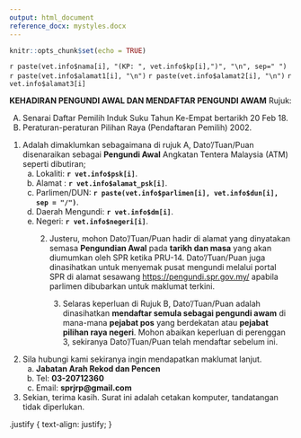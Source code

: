 ---
output: html_document
reference_docx: mystyles.docx
---

```{r setup, include=FALSE}
knitr::opts_chunk$set(echo = TRUE)

```
`r paste(vet.info$nama[i], "(KP: ", vet.info$kp[i],")", "\n", sep=" ")`
`r paste(vet.info$alamat1[i], "\n")`
`r paste(vet.info$alamat2[i], "\n")`
`r vet.info$alamat3[i]`

**KEHADIRAN PENGUNDI AWAL DAN MENDAFTAR PENGUNDI AWAM**
Rujuk:

A.	Senarai Daftar Pemilih Induk Suku Tahun Ke-Empat bertarikh 20 Feb 18.
B.	Peraturan-peraturan Pilihan Raya (Pendaftaran Pemilih) 2002.  
1.  Adalah dimaklumkan sebagaimana di rujuk A, Dato'/Tuan/Puan disenaraikan sebagai **Pengundi Awal** Angkatan Tentera Malaysia (ATM) seperti dibutiran;
    a.  Lokaliti: **`r vet.info$psk[i]`**.
    b.  Alamat	: **`r vet.info$alamat_psk[i]`**.
    c.  Parlimen/DUN: **`r paste(vet.info$parlimen[i], vet.info$dun[i], sep = "/")`**.
    d.  Daerah Mengundi: **`r vet.info$dm[i]`**.
    e.  Negeri: **`r vet.info$negeri[i]`**.  
<p class="justify">2.	Justeru, mohon Dato'/Tuan/Puan hadir di alamat yang dinyatakan semasa **Pengundian Awal** pada **tarikh dan masa** yang akan diumumkan oleh SPR ketika PRU-14. Dato'/Tuan/Puan juga dinasihatkan untuk menyemak pusat mengundi melalui portal SPR di alamat sesawang <https://pengundi.spr.gov.my/> apabila parlimen dibubarkan untuk maklumat terkini.</p>
<p class="justify">3.	Selaras keperluan di Rujuk B, Dato'/Tuan/Puan adalah dinasihatkan **mendaftar semula sebagai pengundi awam** di mana-mana **pejabat pos** yang berdekatan atau **pejabat pilihan raya negeri**. Mohon abaikan keperluan di perenggan 3, sekiranya Dato'/Tuan/Puan telah mendaftar sebelum ini.</p>  
4.	Sila hubungi kami sekiranya ingin mendapatkan maklumat lanjut. 
    a.  **Jabatan Arah Rekod dan Pencen**
    b.  Tel: **03-20712360**
    c.  Email: **sprjrp@gmail.com**
5.	Sekian, terima kasih. Surat ini adalah cetakan komputer, tandatangan tidak diperlukan.

.justify {
  text-align: justify;
}